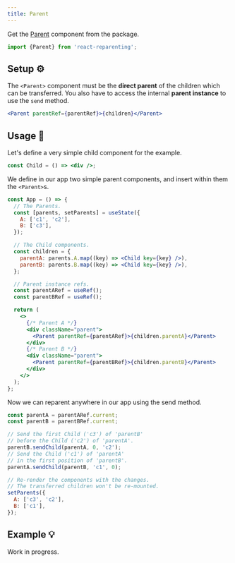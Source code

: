 ```yaml
---
title: Parent
---
```


Get the [Parent](./tools#parent--%EF%B8%8F) component from the package.

```jsx
import {Parent} from 'react-reparenting';
```

## Setup ⚙️

The `<Parent>` component must be the **direct parent** of the children which can be transferred. You also have to access the internal **parent instance** to use the `send` method.

```jsx
<Parent parentRef={parentRef}>{children}</Parent>
```

## Usage 📖

Let's define a very simple child component for the example.

```jsx
const Child = () => <div />;
```

We define in our app two simple parent components, and insert within them the `<Parent>`s.

```jsx
const App = () => {
  // The Parents.
  const [parents, setParents] = useState({
    A: ['c1', 'c2'],
    B: ['c3'],
  });

  // The Child components.
  const children = {
    parentA: parents.A.map((key) => <Child key={key} />),
    parentB: parents.B.map((key) => <Child key={key} />),
  };

  // Parent instance refs.
  const parentARef = useRef();
  const parentBRef = useRef();

  return (
    <>
      {/* Parent A */}
      <div className="parent">
        <Parent parentRef={parentARef}>{children.parentA}</Parent>
      </div>
      {/* Parent B */}
      <div className="parent">
        <Parent parentRef={parentBRef}>{children.parentB}</Parent>
      </div>
    </>
  );
};
```

Now we can reparent anywhere in our app using the send method.

```jsx
const parentA = parentARef.current;
const parentB = parentBRef.current;

// Send the first Child ('c3') of 'parentB'
// before the Child ('c2') of 'parentA'.
parentB.sendChild(parentA, 0, 'c2');
// Send the Child ('c1') of 'parentA'
// in the first position of 'parentB'.
parentA.sendChild(parentB, 'c1', 0);

// Re-render the components with the changes.
// The transferred children won't be re-mounted.
setParents({
  A: ['c3', 'c2'],
  B: ['c1'],
});
```

## Example 💡

Work in progress.
